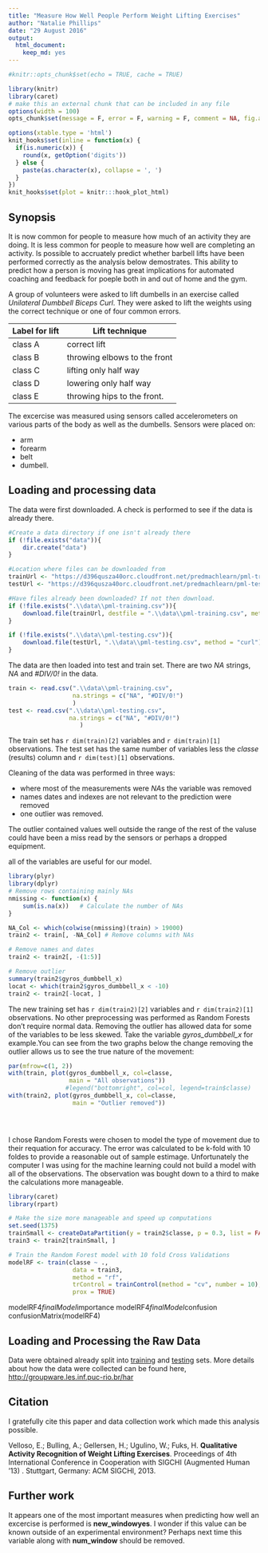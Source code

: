 ```yaml
---
title: "Measure How Well People Perform Weight Lifting Exercises"
author: "Natalie Phillips"
date: "29 August 2016"
output: 
  html_document: 
    keep_md: yes
---
```


```r
#knitr::opts_chunk$set(echo = TRUE, cache = TRUE)
```

```r
library(knitr)
library(caret)
# make this an external chunk that can be included in any file
options(width = 100)
opts_chunk$set(message = F, error = F, warning = F, comment = NA, fig.align = 'center', dpi = 100, cache=TRUE,tidy = F, cache.path = '.cache/', fig.path = 'fig/')

options(xtable.type = 'html')
knit_hooks$set(inline = function(x) {
  if(is.numeric(x)) {
    round(x, getOption('digits'))
  } else {
    paste(as.character(x), collapse = ', ')
  }
})
knit_hooks$set(plot = knitr:::hook_plot_html)
```

## Synopsis

It is now common for people to measure how much of an activity they are doing.
It is less common for people to measure how well are completing an activity.
Is possible to accruately predict whether barbell lifts have been performed 
correctly as the analysis below demostrates. This ability to predict how a person
is moving has great implications for automated coaching and feedback for poeple
both in and out of home and the gym.

A group of volunteers were asked to lift dumbells in an exercise called *Unilateral Dumbbell Biceps Curl*. They were asked to lift the weights using the correct technique or
one of four common errors.

Label for lift     |   Lift technique
-----------      |   --------------
class A         |   correct lift
class B         |   throwing elbows to the front
class C         |   lifting only half way
class D         |   lowering only half way
class E         |   throwing hips to the front.

The excercise was measured using sensors called accelerometers on various parts of the body as well 
as the dumbells. Sensors were placed on:

* arm
* forearm
* belt
* dumbell.

## Loading and processing data

The data were first downloaded. A check is performed to see if the data is already there.

```r
#Create a data directory if one isn't already there
if (!file.exists("data")){
    dir.create("data")
}

#Location where files can be downloaded from
trainUrl <- "https://d396qusza40orc.cloudfront.net/predmachlearn/pml-training.csv"
testUrl <- "https://d396qusza40orc.cloudfront.net/predmachlearn/pml-testing.csv"

#Have files already been downloaded? If not then download.
if (!file.exists(".\\data\\pml-training.csv")){
    download.file(trainUrl, destfile = ".\\data\\pml-training.csv", method = "curl")
}

if (!file.exists(".\\data\\pml-testing.csv")){
    download.file(testUrl, ".\\data\\pml-testing.csv", method = "curl")
}

```

The data are then loaded into test and train set. There are two *NA* strings, *NA* and *#DIV/0!* in the data.

```r
train <- read.csv(".\\data\\pml-training.csv",
                  na.strings = c("NA", "#DIV/0!")
                  )
test <- read.csv(".\\data\\pml-testing.csv",
                 na.strings = c("NA", "#DIV/0!")
                    )
```

The train set has `r dim(train)[2]` variables and `r dim(train)[1]` observations. The test set has the same number of variables less the *classe* (results) column and `r dim(test)[1]` observations.

Cleaning of the data was performed in three ways:

* where most of the measurements were $NA$s the variable was removed
* names dates and indexes are not relevant to the prediction were removed
* one outlier was removed.

The outlier contained values well outside the range of the rest of the valuse could have been a miss read by the sensors or perhaps a dropped equipment.



all of the variables are useful for our model.
```r
library(plyr)
library(dplyr)
# Remove rows containing mainly NAs
nmissing <- function(x) {
    sum(is.na(x))   # Calculate the number of NAs
}

NA_Col <- which(colwise(nmissing)(train) > 19000)
train2 <- train[, -NA_Col] # Remove columns with NAs

# Remove names and dates
train2 <- train2[, -(1:5)]

# Remove outlier
summary(train2$gyros_dumbbell_x)
locat <- which(train2$gyros_dumbbell_x < -10)
train2 <- train2[-locat, ]
```

The new training set has `r dim(train2)[2]` variables and `r dim(train2)[1]` observations. No other preprocessing was performed as Random Forests don't require normal data. Removing the outlier has allowed data for some of the variables to be less skewed. Take the variable *gyros_dumbbell_x* for example.You can see from the two graphs below the change removing the outlier allows us to see the true nature of the movement:

```r
par(mfrow=c(1, 2))
with(train, plot(gyros_dumbbell_x, col=classe,
                 main = "All observations"))
                #legend("bottomright", col=col, legend=train$classe)
with(train2, plot(gyros_dumbbell_x, col=classe,
                  main = "Outlier removed"))


    

```

I chose Random Forests were chosen to model the type of movement due to their requation for accuracy. The error was calculated to be k-fold with 10 foldes to provide a reasonable out of sample estimage. Unfortunately the computer I was using for the machine learning could not build a model with all of the observations. The observation was bought down to a third to make the calculations more manageable. 

```r
library(caret)
library(rpart)

# Make the size more manageable and speed up computations
set.seed(1375)
trainSmall <- createDataPartition(y = train2$classe, p = 0.3, list = FALSE)
train3 <- train2[trainSmall, ]

# Train the Random Forest model with 10 fold Cross Validations 
modelRF <- train(classe ~ .,
                  data = train3,
                  method = "rf",
                  trControl = trainControl(method = "cv", number = 10),
                  prox = TRUE)
```



modelRF4$finalModel$importance
modelRF4$finalModel$confusion
confusionMatrix(modelRF4)





## Loading and Processing the Raw Data

Data were obtained already split into
[training](https://d396qusza40orc.cloudfront.net/predmachlearn/pml-training.csv) and
[testing](https://d396qusza40orc.cloudfront.net/predmachlearn/pml-testing.csv) sets.
More details about how the data were collected can be found here,
[http://groupware.les.inf.puc-rio.br/har](http://groupware.les.inf.puc-rio.br/har)



## Citation

I gratefully cite this paper and data collection work which made this analysis possible.

Velloso, E.; Bulling, A.; Gellersen, H.; Ugulino, W.; Fuks, H. **Qualitative Activity Recognition of Weight Lifting Exercises**. Proceedings of 4th International Conference in Cooperation with SIGCHI (Augmented Human '13) . Stuttgart, Germany: ACM SIGCHI, 2013.

## Further work
It appears one of the most important measures when predicting how well an excercise
is performed is **new_windowyes**. I wonder if this value can be known outside of
an experimental environment? Perhaps next time this variable along with **num_window**
should be removed.
